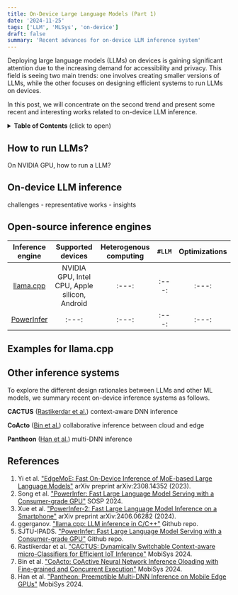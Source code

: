 ```yaml
---
title: On-Device Large Language Models (Part 1)
date: '2024-11-25'
tags: ['LLM', 'MLSys', 'on-device']
draft: false
summary: 'Recent advances for on-device LLM inference system'
---
```

Deploying large language models (LLMs) on devices is gaining significant attention due to the increasing demand for accessibility and privacy. This field is seeing two main trends: one involves creating smaller versions of LLMs, while the other focuses on designing efficient systems to run LLMs on devices.

In this post, we will concentrate on the second trend and present some recent and interesting works related to on-device LLM inference.

<details>
<summary><b>Table of Contents</b> (click to open)</summary>

- [How to run LLMs?](#how-to-run-llms)
- [On-device LLM inference](#on-device-llm-inference)
- [Open-source inference engines](#open-source-inference-engines)
- [Examples for llama.cpp](#examples-for-llama-.-cpp)
- [References](#references)

</details>

## How to run LLMs?

On NVIDIA GPU, how to run a LLM?

## On-device LLM inference
challenges - representative works - insights

## Open-source inference engines

|Inference engine|Supported devices|Heterogenous computing|`#LLM`|Optimizations|
|:--:|:---:|:---:|:---:|:---:|
|[llama.cpp](https://github.com/ggerganov/llama.cpp)|NVIDIA GPU, Intel CPU, Apple silicon, Android|:---:|:---:|:---:|
|[PowerInfer](https://github.com/SJTU-IPADS/PowerInfer)|:---:|:---:|:---:|:---:|

## Examples for llama.cpp

## Other inference systems
To explore the different design rationales between LLMs and other ML models, we summary recent on-device inference systems as follows.

**CACTUS** ([Rastikerdar et al.](https://dl.acm.org/doi/pdf/10.1145/3643832.3661888)) context-aware DNN inference

**CoActo** ([Bin et al.](https://dl.acm.org/doi/pdf/10.1145/3643832.3661885)) collaborative inference between cloud and edge

**Pantheon** ([Han et al.](https://pantheoninfer.github.io/)) multi-DNN inference

## References
1. Yi et al. ["EdgeMoE: Fast On-Device Inference of MoE-based Large Language Models"](https://arxiv.org/abs/2308.14352) arXiv preprint arXiv:2308.14352 (2023).
2. Song et al. ["PowerInfer: Fast Large Language Model Serving with a Consumer-grade GPU"](https://dl.acm.org/doi/pdf/10.1145/3694715.3695964) SOSP 2024.
3. Xue et al. ["PowerInfer-2: Fast Large Language Model Inference on a Smartphone"](https://arxiv.org/abs/2406.06282) arXiv preprint arXiv:2406.06282 (2024).
4. ggerganov. ["llama.cpp: LLM inference in C/C++"](https://github.com/ggerganov/llama.cpp) Github repo.
5. SJTU-IPADS. ["PowerInfer: Fast Large Language Model Serving with a Consumer-grade GPU"](https://github.com/SJTU-IPADS/PowerInfer) Github repo.
6. Rastikerdar et al. ["CACTUS: Dynamically Switchable Context-aware micro-Classifiers for Efficient IoT Inference"](https://dl.acm.org/doi/pdf/10.1145/3643832.3661888) MobiSys 2024.
7. Bin et al. ["CoActo: CoActive Neural Network Inference Oloading with Fine-grained and Concurrent Execution"](https://dl.acm.org/doi/pdf/10.1145/3643832.3661885) MobiSys 2024.
8. Han et al. ["Pantheon: Preemptible Multi-DNN Inference on Mobile Edge GPUs"](https://pantheoninfer.github.io/) MobiSys 2024.